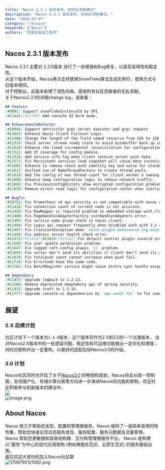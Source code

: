 ```yaml
---
title: "Nacos 2.3.1 版本发布，支持UI深色模式"
description: "Nacos 2.3.1 版本发布，支持UI深色模式。"
date: "2024-03-07"
category: "release"
keywords: ["Nacos"]
authors: "阿里云高级工程师"
---
```


<a name="GG18o"></a>
## Nacos 2.3.1 版本发布
Nacos 2.3.1 主要对 2.3.0版本 进行了一些增强和Bug修复，以提高易用性和稳定性。 <br />从这个版本开始，Nacos再次支持使用SnowFlake算法生成实例ID，使用方式与旧版本相同。 <br />对于控制台，此版本新增了深色风格。感谢所有社区贡献者的无私贡献。<br />关于Nacos2.3.1的详细change log，请查看：
```markdown
## Feature
[#9001] Support snowFlakeInstanceId by SPI.
[#11441][#11708] Add console UI Dark mode.

## Enhancement&Refactor
[#10846] Support metricsfor grpc server executor and grpc request.
[#11053] Enhance Nacos Client Failover Logic.
[#11306] Change the length of the field named resource from 255 to 128.
[#11514] Check server stream ready state to avoid bytebuffer back up in flow control pending write queue.
[#11518] Enhance the timed incremental reconciliation for configuration center.
[#11521] Add UT coverage for config module.
[#11526] Add service info log when client receive server push data.
[#11571] Fix Persistent services load snapshot will casue data inconsistent by thread safety.
[#11601] Enhance to remove check auth identity key and value for standalone mode.
[#11612] Unified use of NameThreadFactory to create thread pools.
[#11618] Add the config of max thread count for client worker & naming polling.
[#11658] Enhance dump configuration logic to reduce network traffic.
[#11695] Fix PreviousConfigHistory show encrypted configuration problem.
[#11670] Remove direct read logic for configuration center when starting with derby.

## BugFix
[#10752] Fix Prometheus sd api security is not compatiable with nacos original security configs.
[#11416] Fix connection count of current node is not accurate.
[#11459] Fix RowMapper is required problem in embedded storage with cluster.
[#11489] Fix PageHandlerAdapterFactory initHandlerAdapters error.
[#11493] Fix service name group check in nacos client.
[#11494] Fix Login api request frequently when disabled auth with 2.x client.
[#11497] Fix ClassCastException when `nacos.plugin.datasource.log.enabled=true`.
[#11499] Fix address server health check error.
[#11573][#11619][#11624][#11626] Fix default control plugin invalid problem.
[#11595] Fix user update permission problem.
[#11647] Fix logged raft-config always `{}` problem.
[#11654] Fix server don't send its abilities if client don't send its abilities when setting up connection.
[#11679] Fix totalpush count cannot increase when push fail.
[#11718] Fix ErrorCode have the same code.
[#11701] Fix BatchRegister service might cause distro sync handle exception and data delay after timeout.

## Dependency
[#11473] Upgrade logback to 1.2.13.
[#11586] Remove deprecated dependency api of spring security.
[#11422] Upgrade Jraft to 1.3.14.
[#11777] Upgrade console-ui dependencies by `npm audit fix` to fix some ui security.
```
<a name="TQS9F"></a>
## 展望
<a name="RBzcg"></a>
### 2.X 后续计划
社区计划下一个版本为`2.4.0`版本，这个版本将作为2.X到3.0的一个过渡版本， 会对Nacos2.X版本中的一些遗留问题、稳定性和可运维功能做出一定优化和增强；同时对架构作出一定重构，以更好的适配后续Nacos3.0的升级。
<a name="Q5fbA"></a>
### 3.0 计划
Nacos社区同时也开启了关于[Nacos3.0](https://mp.weixin.qq.com/s/8UwwD_WxSJINP8Qr_1wogg) 的畅想和规划，Nacos将会从统一控制面、支持国产化、存储计算分离等方向进一步演进Nacos的功能和架构，欢迎社区积极参与到新版本的建设中。<br />![](https://cdn.nlark.com/yuque/0/2023/png/1577777/1698198629123-af9f1216-f996-4ac2-81bf-436048823d21.png#from=url&id=PtLUy&originHeight=914&originWidth=3787&originalType=binary&ratio=2&rotation=0&showTitle=false&status=done&style=none&title=)<br />![image.png](https://cdn.nlark.com/yuque/0/2022/png/1577777/1660125280551-a2e881fe-d25e-4ebb-a28f-8e56683deef1.png#clientId=uf10cb19a-105c-4&crop=0&crop=0&crop=1&crop=1&from=url&id=Z9to1&margin=%5Bobject%20Object%5D&name=image.png&originHeight=794&originWidth=1650&originalType=binary&ratio=1&rotation=0&showTitle=false&size=185821&status=done&style=none&taskId=u63849e10-1dae-45cb-b559-04d106ebe86&title=#crop=0&crop=0&crop=1&crop=1&id=rUihF&originHeight=794&originWidth=1650&originalType=binary&ratio=1&rotation=0&showTitle=false&status=done&style=none&title=#from=url&id=ltpbb&originHeight=794&originWidth=1650&originalType=binary&ratio=2&rotation=0&showTitle=false&status=done&style=none&title=)
<a name="wQhjj"></a>
## About Nacos
Nacos 致力于帮助您发现、配置和管理微服务。Nacos 提供了一组简单易用的特性集，帮助您快速实现动态服务发现、服务配置、服务元数据及流量管理。<br />Nacos 帮助您更敏捷和容易地构建、交付和管理微服务平台。 Nacos 是构建以“服务”为中心的现代应用架构 (例如微服务范式、云原生范式) 的服务基础设施。<br />最后欢迎大家扫码加入Nacos社区群<br />![1709790121592.png](https://intranetproxy.alipay.com/skylark/lark/0/2024/png/297800/1709790173653-e1e38c79-7712-48c2-b3f7-fe889f97d330.png#clientId=u083bd1c9-c197-4&from=drop&height=604&id=u87a51673&originHeight=407&originWidth=432&originalType=binary&ratio=2&rotation=0&showTitle=false&size=33676&status=done&style=none&taskId=u12810da6-ec7a-46a0-bc72-b779d0da31f&title=&width=641)

